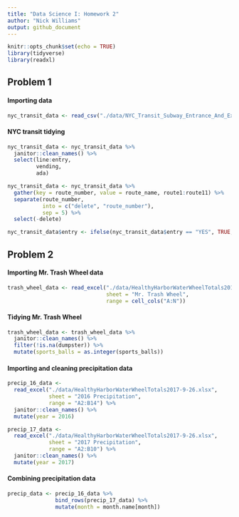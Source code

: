 ```yaml
---
title: "Data Science I: Homework 2"
author: "Nick Williams"
output: github_document
---
```


```r
knitr::opts_chunk$set(echo = TRUE)
library(tidyverse)
library(readxl)
```

## Problem 1

#### Importing data

```r
nyc_transit_data <- read_csv("./data/NYC_Transit_Subway_Entrance_And_Exit_Data.csv")
```

#### NYC transit tidying

```r
nyc_transit_data <- nyc_transit_data %>% 
  janitor::clean_names() %>% 
  select(line:entry, 
         vending, 
         ada) 

nyc_transit_data <- nyc_transit_data %>%
  gather(key = route_number, value = route_name, route1:route11) %>%
  separate(route_number,
           into = c("delete", "route_number"),
           sep = 5) %>%
  select(-delete)

nyc_transit_data$entry <- ifelse(nyc_transit_data$entry == "YES", TRUE, FALSE)
```

## Problem 2

#### Importing Mr. Trash Wheel data 

```r
trash_wheel_data <- read_excel("./data/HealthyHarborWaterWheelTotals2017-9-26.xlsx", 
                               sheet = "Mr. Trash Wheel", 
                               range = cell_cols("A:N")) 
```

#### Tidying Mr. Trash Wheel

```r
trash_wheel_data <- trash_wheel_data %>% 
  janitor::clean_names() %>% 
  filter(!is.na(dumpster)) %>% 
  mutate(sports_balls = as.integer(sports_balls))
```

#### Importing and cleaning precipitation data

```r
precip_16_data <-
  read_excel("./data/HealthyHarborWaterWheelTotals2017-9-26.xlsx", 
             sheet = "2016 Precipitation", 
             range = "A2:B14") %>%
  janitor::clean_names() %>%
  mutate(year = 2016)

precip_17_data <- 
  read_excel("./data/HealthyHarborWaterWheelTotals2017-9-26.xlsx", 
             sheet = "2017 Precipitation",
             range = "A2:B10") %>% 
  janitor::clean_names() %>% 
  mutate(year = 2017)
```

#### Combining precipitation data

```r
precip_data <- precip_16_data %>% 
               bind_rows(precip_17_data) %>%
               mutate(month = month.name[month])
```




